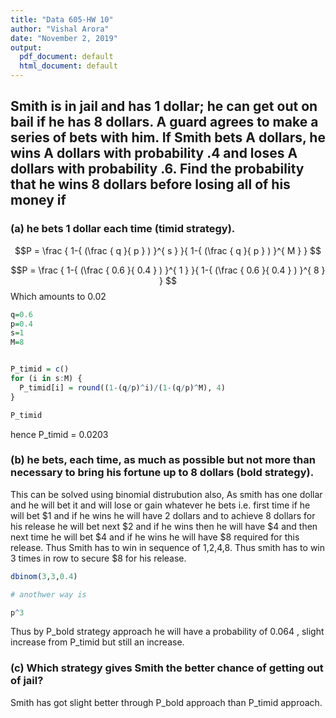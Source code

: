 ---
title: "Data 605-HW 10"
author: "Vishal Arora"
date: "November 2, 2019"
output:
  pdf_document: default
  html_document: default
---


## Smith is in jail and has 1 dollar; he can get out on bail if he has 8 dollars. A guard agrees to make a series of bets with him. If Smith bets A dollars, he wins A dollars with probability .4 and loses A dollars with probability .6. Find the probability that he wins 8 dollars before losing all of his money if


### (a) he bets 1 dollar each time (timid strategy).

$$P = \frac { 1-{ (\frac { q }{ p } ) }^{ s } }{ 1-{ (\frac { q }{ p } ) }^{ M } }  $$

$$P = \frac { 1-{ (\frac { 0.6 }{ 0.4 } ) }^{ 1 } }{ 1-{ (\frac { 0.6 }{ 0.4 } ) }^{ 8 } }  $$
Which amounts to 0.02

```{r}



q=0.6
p=0.4
s=1
M=8


P_timid = c()
for (i in s:M) {
  P_timid[i] = round((1-(q/p)^i)/(1-(q/p)^M), 4)
}

P_timid

```

hence P_timid = 0.0203

### (b) he bets, each time, as much as possible but not more than necessary to bring his fortune up to 8 dollars (bold strategy).

This can be solved using binomial  distrubution also, As smith has one dollar and he will bet it and will lose or gain whatever he bets i.e. first time if he will bet  $1 and if he wins he will have 2 dollars  and to achieve 8 dollars for his release he will bet next $2 and if he wins then he will have $4 and then next time he will bet $4 and if he wins he will have $8 required for this release. Thus Smith has to win in sequence of 1,2,4,8.  Thus smith has to win 3 times in row to secure $8 for his release.

```{r}

dbinom(3,3,0.4)

# anothwer way is 

p^3


```
 Thus by P_bold strategy approach he will have a probability of 0.064 , slight increase from P_timid but still an increase.


### (c) Which strategy gives Smith the better chance of getting out of jail?

Smith has got slight better through P_bold approach than P_timid approach.
